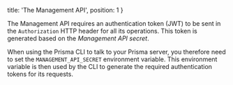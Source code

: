   title: 'The Management API',
  position: 1
}

The Management API requires an authentication token (JWT) to be sent in the `Authorization` HTTP header for all its operations. This token is generated based on the *Management API secret*. 

When using the Prisma CLI to talk to your Prisma server, you therefore need to set the `MANAGEMENT_API_SECRET` environment variable. This environment variable is then used by the CLI to generate the required authentication tokens for its requests.
